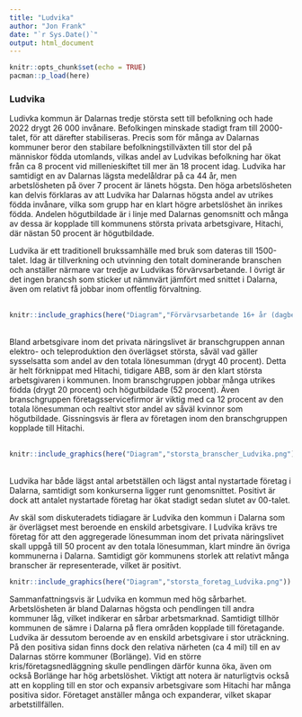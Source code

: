 ```yaml
---
title: "Ludvika"
author: "Jon Frank"
date: "`r Sys.Date()`"
output: html_document
---
```


```r
knitr::opts_chunk$set(echo = TRUE)
pacman::p_load(here)
```

### Ludvika

Ludivka kommun är Dalarnas tredje största sett till befolkning och hade 2022 drygt 26 000 invånare. Befolkingen minskade stadigt fram till 2000-talet, för att därefter stabiliseras. Precis som för många av Dalarnas kommuner beror den stabilare befolkningstillväxten till stor del på människor födda utomlands, vilkas andel av Ludvikas befolkning har ökat från ca 8 procent vid millenieskiftet till mer än 18 procent idag. Ludvika har samtidigt en av Dalarnas lägsta medelåldrar på ca 44 år, men arbetslösheten på över 7 procent är länets högsta. Den höga arbetslösheten kan delvis förklaras av att Ludvika har Dalarnas högsta andel av utrikes födda invånare, vilka som grupp har en klart högre arbetslöshet än inrikes födda. Andelen högutbildade är i linje med Dalarnas genomsnitt och många av dessa är kopplade till kommunens största privata arbetsgivare, Hitachi, där nästan 50 procent är högutbildade.

Ludvika är ett traditionell brukssamhälle med bruk som dateras till 1500-talet. Idag är tillverkning och utvinning den totalt dominerande branschen och anställer närmare var tredje av Ludvikas förvärvsarbetande. I övrigt är det ingen brancsh som sticker ut nämnvärt jämfört med snittet i Dalarna, även om relativt få jobbar inom offentlig förvaltning.
<br>
<br>
```r
knitr::include_graphics(here("Diagram","Förvärvsarbetande 16+ år (dagbef)andel_per_bransch _Ludvika.png"))
```
<br>
Bland arbetsgivare inom det privata näringslivet är branschgruppen annan elektro- och teleproduktion den överlägset största, såväl vad gäller sysselsatta som andel av den totala lönesumman (drygt 40 procent). Detta är helt förknippat med Hitachi, tidigare ABB, som är den klart största arbetsgivaren i kommunen. Inom branschgruppen jobbar många utrikes födda (drygt 20 procent) och högutbildade (52 procent). Även branschgruppen företagsservicefirmor är viktig med ca 12 procent av den totala lönesumman och realtivt stor andel av såväl kvinnor som högutbildade. Gissningsvis är flera av företagen inom den branschgruppen kopplade till Hitachi.  
<br>
```r
knitr::include_graphics(here("Diagram","storsta_branscher_Ludvika.png"))
```
<br>
Ludvika har både lägst antal arbetställen och lägst antal nystartade företag i Dalarna, samtidigt som konkurserna ligger runt genomsnittet. Positivt är dock att antalet nystartade företag har ökat stadigt sedan slutet av 00-talet.

Av skäl som diskuteradets tidiagare är Ludvika den kommun i Dalarna som är överlägset mest beroende en enskild arbetsgivare. I Ludvika krävs  tre företag för att den aggregerade lönesumman inom det privata näringslivet skall uppgå till 50 procent av den totala lönesumman, klart mindre än övriga kommunerna i Dalarna. Samtidigt gör kommunens storlek att relativt många branscher är representerade, vilket är positivt.
<br>
```r
knitr::include_graphics(here("Diagram","storsta_foretag_Ludvika.png"))
```

Sammanfattningsvis är Ludvika en kommun med  hög sårbarhet. Arbetslösheten är bland Dalarnas högsta och pendlingen till andra kommuner låg, vilket indikerar en sårbar arbetsmarknad. Samtidigt tillhör kommunen de sämre i Dalarna på flera områden kopplade till företagande. Ludvika är dessutom beroende av en enskild arbetsgivare i stor uträckning. På den positiva sidan finns dock den relativa närheten (ca 4 mil) till en av Dalarnas större kommuner (Borlänge). Vid en större kris/företagsnedläggning skulle pendlingen därför kunna öka, även om också Borlänge har hög arbetslöshet. Viktigt att notera är naturligtvis också att en koppling till en stor och expansiv arbetsgivare som Hitachi har många positiva sidor. Företaget anställer många och expanderar, vilket skapar arbetstillfällen. 
